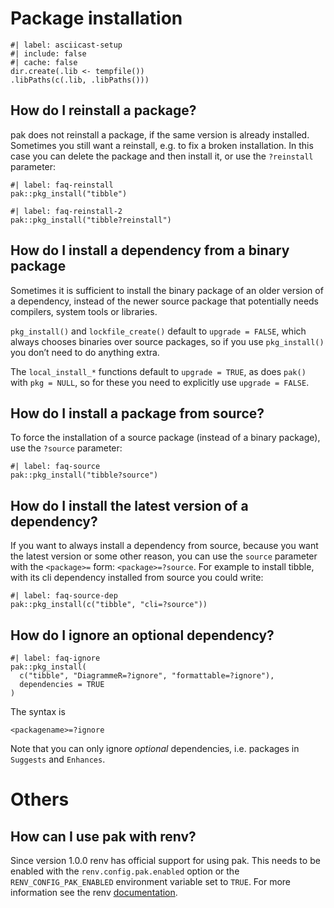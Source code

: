 
# Package installation

```asciicast
#| label: asciicast-setup
#| include: false
#| cache: false
dir.create(.lib <- tempfile())
.libPaths(c(.lib, .libPaths()))
```

## How do I reinstall a package?

pak does not reinstall a package, if the same version is already installed.
Sometimes you still want a reinstall, e.g. to fix a broken installation.
In this case you can delete the package and then install it, or use the
`?reinstall` parameter:

```asciicast
#| label: faq-reinstall
pak::pkg_install("tibble")
```

```asciicast
#| label: faq-reinstall-2
pak::pkg_install("tibble?reinstall")
```

## How do I install a dependency from a binary package

Sometimes it is sufficient to install the binary package of an older
version of a dependency, instead of the newer source package that
potentially needs compilers, system tools or libraries.

`pkg_install()` and `lockfile_create()` default to `upgrade = FALSE`, which
always chooses binaries over source packages, so if you use `pkg_install()`
you don't need to do anything extra.

The `local_install_*` functions default to `upgrade = TRUE`, as does `pak()`
with `pkg = NULL`, so for these you need to explicitly use `upgrade = FALSE`.

## How do I install a package from source?

To force the installation of a source package (instead of a binary
package), use the `?source` parameter:

```asciicast
#| label: faq-source
pak::pkg_install("tibble?source")
```

## How do I install the latest version of a dependency?

If you want to always install a dependency from source, because you want
the latest version or some other reason, you can use the `source`
parameter with the `<package>=` form: `<package>=?source`.
For example to install tibble, with its cli dependency installed from
source you could write:

```asciicast
#| label: faq-source-dep
pak::pkg_install(c("tibble", "cli=?source"))
```

## How do I ignore an optional dependency?

```asciicast
#| label: faq-ignore
pak::pkg_install(
  c("tibble", "DiagrammeR=?ignore", "formattable=?ignore"),
  dependencies = TRUE
)
```

The syntax is
```
<packagename>=?ignore
```

Note that you can only ignore _optional_ dependencies, i.e. packages in
`Suggests` and `Enhances`.

# Others

## How can I use pak with renv?

Since version 1.0.0 renv has official support for using pak. This needs to be
enabled with the `renv.config.pak.enabled` option or the `RENV_CONFIG_PAK_ENABLED` environment variable set to `TRUE`. For more information see the renv
[documentation](https://rstudio.github.io/renv/reference/config.html?q=pak#renv-config-pak-enabled).
